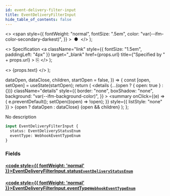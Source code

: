 ```yaml
---
id: event-delivery-filter-input
title: EventDeliveryFilterInput
hide_table_of_contents: false
---
```


  <>
    <span
      style={{
        fontWeight: "normal",
        fontSize: ".5em",
        color: "var(--ifm-color-secondary-darkest)",
      }}
    >
      &nbsp;●&nbsp;
    </span>
  </>
);

  <>
    Specification
    <a
      className="link"
      style={{ fontSize: "1.5em", paddingLeft: "4px" }}
      target="\_blank"
      href={props.url}
      title={"Specified by " + props.url}
    >
      ⎘
    </a>
  </>
);

  <>
    <span className={props.class}>{props.text}</span>
  </>
);


  dataOpen,
  dataClose,
  children,
  startOpen = false,
}) => {
  const [open, setOpen] = useState(startOpen);
  return (
    <details
      {...(open ? { open: true } : {})}
      className="details"
      style={{
        border: "none",
        boxShadow: "none",
        background: "var(--ifm-background-color)",
      }}
    >
      <summary
        onClick={(e) => {
          e.preventDefault();
          setOpen((open) => !open);
        }}
        style={{ listStyle: "none" }}
      >
        {open ? dataOpen : dataClose}
      </summary>
      {open && children}
    </details>
  );
};

No description

```graphql
input EventDeliveryFilterInput {
  status: EventDeliveryStatusEnum
  eventType: WebhookEventTypeEnum
}
```

### Fields

#### [<code style={{ fontWeight: 'normal' }}>EventDeliveryFilterInput.<b>status</b></code>](#)<Bullet />[`EventDeliveryStatusEnum`](../../../api-reference/webhooks/enums/event-delivery-status-enum) <Badge class="badge badge--secondary" text="enum"/>

>

#### [<code style={{ fontWeight: 'normal' }}>EventDeliveryFilterInput.<b>eventType</b></code>](#)<Bullet />[`WebhookEventTypeEnum`](../../../api-reference/webhooks/enums/webhook-event-type-enum) <Badge class="badge badge--secondary" text="enum"/>

>
